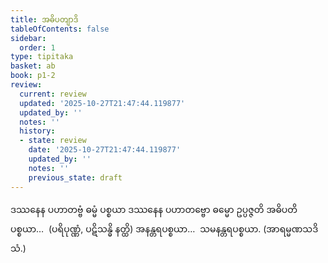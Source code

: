 ```yaml
---
title: အဓိပတျာဒိ
tableOfContents: false
sidebar:
  order: 1
type: tipitaka
basket: ab
book: p1-2
review:
  current: review
  updated: '2025-10-27T21:47:44.119877'
  updated_by: ''
  notes: ''
  history:
  - state: review
    date: '2025-10-27T21:47:44.119877'
    updated_by: ''
    notes: ''
    previous_state: draft
---
```



<ReviewStatus review={frontmatter.review} showDetails={true} />

<HypothesisAnnotation frontmatter={frontmatter} />

<DynamicBreadcrumb />

<Division number="42" book="p1-2" e="ch" v="37" p="148">

<Paragraph number="879" book="p1-2">
ဒဿနေန ပဟာတဗ္ဗံ ဓမ္မံ ပစ္စယာ ဒဿနေန ပဟာတဗ္ဗော ဓမ္မော ဥပ္ပဇ္ဇတိ အဓိပတိပစ္စယာ…  (ပရိပုဏ္ဏံ, ပဋိသန္ဓိ နတ္ထိ) အနန္တရပစ္စယာ…  သမနန္တရပစ္စယာ. (အာရမ္မဏသဒိသံ.)
</Paragraph>
</Division>